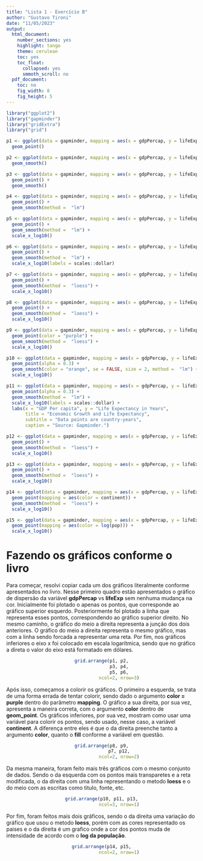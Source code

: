 ```yaml
---
title: "Lista 1 - Exercício B"
author: "Gustavo Tironi"
date: "11/05/2023"
output:
  html_document:
    number_sections: yes
    highlight: tango
    theme: cerulean
    toc: yes
    toc_float:
      collapsed: yes
      smmoth_scroll: no
  pdf_document:
    toc: no
    fig_width: 8
    fig_height: 5
---
```


```r
library("ggplot2")
library("gapminder")
library("gridExtra")
library("grid")

p1 <- ggplot(data = gapminder, mapping = aes(x = gdpPercap, y = lifeExp)) + 
  geom_point()

p2 <- ggplot(data = gapminder, mapping = aes(x = gdpPercap, y = lifeExp)) + 
  geom_smooth()

p3 <- ggplot(data = gapminder, mapping = aes(x = gdpPercap, y = lifeExp)) + 
  geom_point() + 
  geom_smooth()

p4 <- ggplot(data = gapminder, mapping = aes(x = gdpPercap, y = lifeExp)) + 
  geom_point() + 
  geom_smooth(method =  "lm")

p5 <- ggplot(data = gapminder, mapping = aes(x = gdpPercap, y = lifeExp)) + 
  geom_point() + 
  geom_smooth(method =  "lm") + 
  scale_x_log10()

p6 <- ggplot(data = gapminder, mapping = aes(x = gdpPercap, y = lifeExp)) + 
  geom_point() + 
  geom_smooth(method =  "lm") + 
  scale_x_log10(labels = scales::dollar)

p7 <- ggplot(data = gapminder, mapping = aes(x = gdpPercap, y = lifeExp, color = continent)) + 
  geom_point() +
  geom_smooth(method =  "loess") + 
  scale_x_log10()

p8 <- ggplot(data = gapminder, mapping = aes(x = gdpPercap, y = lifeExp, color = "purple")) + 
  geom_point() +
  geom_smooth(method =  "loess") + 
  scale_x_log10()

p9 <- ggplot(data = gapminder, mapping = aes(x = gdpPercap, y = lifeExp)) + 
  geom_point(color = "purple") +
  geom_smooth(method =  "loess") + 
  scale_x_log10()

p10 <- ggplot(data = gapminder, mapping = aes(x = gdpPercap, y = lifeExp)) + 
  geom_point(alpha = 0.3) +
  geom_smooth(color = "orange", se = FALSE, size = 2, method =  "lm") + 
  scale_x_log10()

p11 <- ggplot(data = gapminder, mapping = aes(x = gdpPercap, y = lifeExp)) + 
  geom_point(alpha = 0.3) +
  geom_smooth(method =  "lm") + 
  scale_x_log10(labels = scales::dollar) +
  labs(x = "GDP Per capita", y = "Life Expectancy in Years",
       title = "Economic Growth and Life Expectancy",
       subtitle = "Data points are country-years",
       caption = "Source: Gapminder.")

p12 <- ggplot(data = gapminder, mapping = aes(x = gdpPercap, y = lifeExp, color = continent, fill = continent)) + 
  geom_point() +
  geom_smooth(method =  "loess") + 
  scale_x_log10()

p13 <- ggplot(data = gapminder, mapping = aes(x = gdpPercap, y = lifeExp)) + 
  geom_point() +
  geom_smooth(method =  "loess") + 
  scale_x_log10()

p14 <- ggplot(data = gapminder, mapping = aes(x = gdpPercap, y = lifeExp)) + 
  geom_point(mapping = aes(color = continent)) +
  geom_smooth(method =  "loess") + 
  scale_x_log10()

p15 <- ggplot(data = gapminder, mapping = aes(x = gdpPercap, y = lifeExp)) + 
  geom_point(mapping = aes(color = log(pop))) +
  scale_x_log10()
```

# Fazendo os gráficos conforme o livro

Para começar, resolvi copiar cada um dos gráficos literalmente conforme apresentados no livro. Nesse primeiro quadro estão apresentados o gráfico de dispersão da variável **gdpPercap** vs **lifeExp** sem nenhuma mudança na cor. Inicialmente foi plotado o apenas os pontos, que corresponde ao gráfico superior esquerdo. Posteriormente foi plotado a linha que representa esses pontos, correspondendo ao gráfico superior direito. No mesmo caminho, o gráfico do meio a direita representa a junção dos dois anteriores.
O gráfico do meio a direita representa o mesmo gráfico, mas com a linha sendo forcada a representar uma reta. Por fim, nos gráficos inferiores o eixo x foi colocado em escala logarítmica, sendo que no gráfico a direta o valor do eixo está formatado em dólares.

<center>
```r
grid.arrange(p1, p2,
             p3, p4,
             p5, p6,
             ncol=2, nrow=3)
```
</center>

Após isso, começamos a colorir os gráficos. O primeiro a esquerda, se trata de uma forma errada de tentar colorir, sendo dado o argumento **color = purple** dentro do parâmetro **mapping**. O gráfico a sua direita, por sua vez, apresenta a maneira correta, com o argumento **color** dentro de **geom_point**. Os gráficos inferiores, por sua vez, mostram como usar uma variável para colorir os pontos, sendo usado, nesse caso, a variável **continent**. A diferença entre eles é que o da direita preenche tanto a argumento **color**, quanto o **fill** conforme a variável em questão.

<center>
```r
grid.arrange(p8, p9,
             p7, p12,
             ncol=2, nrow=2)
```
</center>

Da mesma maneira, foram feito mais três gráficos com o mesmo conjunto de dados. Sendo o da esquerda com os pontos mais transparetes e a reta modificada, o da direita com uma linha representando o metodo **loess** e o do meio com as escritas como titulo, fonte, etc.

<center>
```r
grid.arrange(p10, p11, p13,
             ncol=3, nrow=1)
```
</center>

Por fim, foram feitos mais dois gráficos, sendo o da direita uma variação do gráfico que usou o metodo **loess**, porém com as cores representado os paises e o da direita é um grafico onde a cor dos pontos muda de intensidade de acordo com o **log da população**.

<center>
```r
grid.arrange(p14, p15,
             ncol=2, nrow=1)
```
</center>
